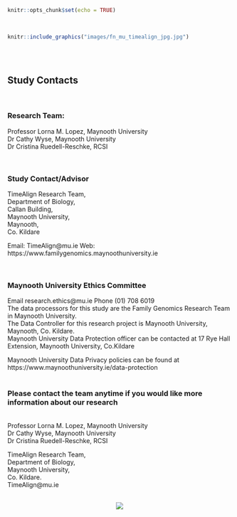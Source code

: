 

```r
knitr::opts_chunk$set(echo = TRUE)
```

&nbsp;  

```r
knitr::include_graphics("images/fn_mu_timealign_jpg.jpg")
```
<br><br> <!-- Add two line breaks -->


## Study Contacts

&nbsp;  

### Research Team:  

Professor Lorna M. Lopez, Maynooth University  
Dr Cathy Wyse, Maynooth University  
Dr Cristina Ruedell-Reschke, RCSI

&nbsp;  

### Study Contact/Advisor 	
TimeAlign Research Team,  
Department of Biology,  
Callan Building,  
Maynooth University,  
Maynooth,  
Co. Kildare
&nbsp;  

Email:  TimeAlign@mu.ie
Web:    https://www.familygenomics.maynoothuniversity.ie

&nbsp;  

### Maynooth University Ethics Committee
Email		research.ethics@mu.ie 
Phone		(01) 708 6019  
The data processors for this study are the Family Genomics Research Team in Maynooth University.  
The Data Controller for this research project is Maynooth University, Maynooth, Co. Kildare.
&nbsp;  
Maynooth University Data Protection officer can be contacted at 17 Rye Hall Extension, Maynooth University, Co.Kildare  

Maynooth University Data Privacy policies can be found at https://www.maynoothuniversity.ie/data-protection
&nbsp; &nbsp;  
&nbsp; &nbsp;

### Please contact the team anytime if you would like more information about our research
&nbsp;  
Professor Lorna M. Lopez, Maynooth University  
Dr Cathy Wyse, Maynooth University  
Dr Cristina Ruedell-Reschke, RCSI

 

TimeAlign Research Team,  
Department of Biology,  
Maynooth University,  
Co. Kildare.  
TimeAlign@mu.ie  

&nbsp;  
<center>  
![](images/team.jpg)
</center> 


